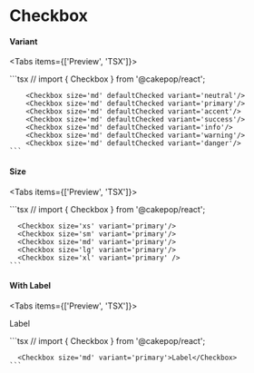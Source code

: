 
# Checkbox

#### Variant

<Tabs items={['Preview', 'TSX']}>
  <Tab>
    <div className={defaultTheme}>
      <Flex>
        <Checkbox size='md' defaultChecked variant='neutral'/>
        <Checkbox size='md' defaultChecked variant='primary'/>
        <Checkbox size='md' defaultChecked variant='accent'/>
        <Checkbox size='md' defaultChecked variant='success'/>
        <Checkbox size='md' defaultChecked variant='info'/>
        <Checkbox size='md' defaultChecked variant='warning'/>
        <Checkbox size='md' defaultChecked variant='danger'/>
      </Flex>
    </div>

  </Tab>
  <Tab>
    ```tsx //
    import { Checkbox } from '@cakepop/react';

        <Checkbox size='md' defaultChecked variant='neutral'/>
        <Checkbox size='md' defaultChecked variant='primary'/>
        <Checkbox size='md' defaultChecked variant='accent'/>
        <Checkbox size='md' defaultChecked variant='success'/>
        <Checkbox size='md' defaultChecked variant='info'/>
        <Checkbox size='md' defaultChecked variant='warning'/>
        <Checkbox size='md' defaultChecked variant='danger'/>
    ```

  </Tab>
</Tabs>

#### Size

<Tabs items={['Preview', 'TSX']}>
  <Tab>
    <div className={defaultTheme}>
      <Flex>
        <Checkbox size='xs' variant='primary'/>
        <Checkbox size='sm' variant='primary'/>
        <Checkbox size='md' variant='primary'/>
        <Checkbox size='lg' variant='primary'/>
        <Checkbox size='xl' variant='primary'/>
      </Flex>
    </div>

  </Tab>
  <Tab>
    ```tsx //
    import { Checkbox } from '@cakepop/react';

      <Checkbox size='xs' variant='primary'/>
      <Checkbox size='sm' variant='primary'/>
      <Checkbox size='md' variant='primary'/>
      <Checkbox size='lg' variant='primary'/>
      <Checkbox size='xl' variant='primary' />
    ```

  </Tab>
</Tabs>

#### With Label

<Tabs items={['Preview', 'TSX']}>
  <Tab>
    <div className={defaultTheme}>
        <Checkbox size='md' variant='primary'>Label</Checkbox>
    </div>

  </Tab>
  <Tab>
    ```tsx //
    import { Checkbox } from '@cakepop/react';

      <Checkbox size='md' variant='primary'>Label</Checkbox>
    ```

  </Tab>
</Tabs>
